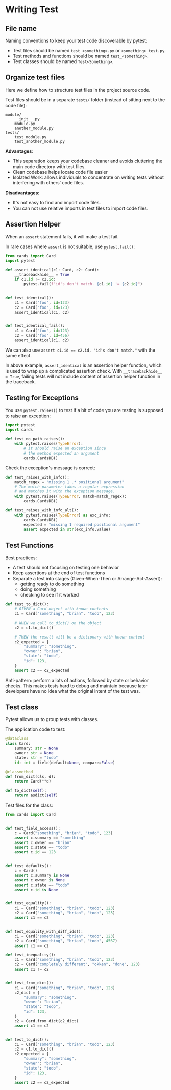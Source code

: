 # Writing Test

## File name

Naming conventions to keep your test code discoverable by pytest:
- Test files should be named `test_<something>.py` or `<something>_test.py`.
- Test methods and functions should be named `test_<something>`.
- Test classes should be named `Test<Something>`.


## Organize test files

Here we define how to structure test files in the project source code.

Test files should be in a separate `tests/` folder (instead of sitting next to the code file):

```
module/
    __init__.py
    module.py
    another_module.py
tests/
    test_module.py
    test_another_module.py
```

**Advantages**:
- This separation keeps your codebase cleaner and avoids cluttering the main code directory with test files.
- Clean codebase helps locate code file easier
- Isolated Work: allows individuals to concentrate on writing tests without interfering with others' code files.

**Disadvantages**:
- It's not easy to find and import code files.
- You can not use relative imports in test files to import code files.


## Assertion Helper

When an `assert` statement fails, it will make a test fail.

In rare cases where `assert` is not suitable, use `pytest.fail()`:

```py showLineNumbers {7}
from cards import Card
import pytest

def assert_identical(c1: Card, c2: Card):
    __tracebackhide__ = True
    if c1.id != c2.id:
        pytest.fail(f"id's don't match. {c1.id} != {c2.id}")


def test_identical():
    c1 = Card("foo", id=123)
    c2 = Card("foo", id=123)
    assert_identical(c1, c2)


def test_identical_fail():
    c1 = Card("foo", id=123)
    c2 = Card("foo", id=456)
    assert_identical(c1, c2)
```

We can also use `assert c1.id == c2.id, "id's don't match."` with the same effect.

In above example, `assert_identical` is an assertion helper function, which is used to wrap up a complicated assertion check. With `__tracebackhide__ = True`, failing tests will not include content of assertion helper function in the traceback.


## Testing for Exceptions

You use `pytest.raises()` to test if a bit of code you are testing is supposed to raise an exception:
```py
import pytest
import cards

def test_no_path_raises():
    with pytest.raises(TypeError):
        # it should raise an exception since
        # the method expected an argument
        cards.CardsDB()
```

Check the exception's message is correct:
```py
def test_raises_with_info():
    match_regex = "missing 1 .* positional argument"
    # The match parameter takes a regular expression
    # and matches it with the exception message.
    with pytest.raises(TypeError, match=match_regex):
        cards.CardsDB()

def test_raises_with_info_alt():
    with pytest.raises(TypeError) as exc_info:
        cards.CardsDB()
        expected = "missing 1 required positional argument"
        assert expected in str(exc_info.value)
```


## Test Functions

Best practices:
- A test should not focusing on testing one behavior
- Keep assertions at the end of test functions
- Separate a test into stages (Given-When-Then or Arrange-Act-Assert):
    - getting ready to do something
    - doing something
    - checking to see if it worked

```py
def test_to_dict():
    # GIVEN a Card object with known contents
    c1 = Card("something", "brian", "todo", 123)

    # WHEN we call to_dict() on the object
    c2 = c1.to_dict()

    # THEN the result will be a dictionary with known content
    c2_expected = {
        "summary": "something",
        "owner": "brian",
        "state": "todo",
        "id": 123,
    }
    assert c2 == c2_expected
```

Anti-pattern: perform a lots of actions, followed by state or behavior checks. This makes tests hard to debug and maintain because later developers have no idea what the original intent of the test was.


## Test class

Pytest allows us to group tests with classes.

The application code to test:
```py
@dataclass
class Card:
    summary: str = None
    owner: str = None
    state: str = "todo"
    id: int = field(default=None, compare=False)

@classmethod
def from_dict(cls, d):
    return Card(**d)

def to_dict(self):
    return asdict(self)
```

Test files for the class:
```py filename="test_card.py"
from cards import Card


def test_field_access():
    c = Card("something", "brian", "todo", 123)
    assert c.summary == "something"
    assert c.owner == "brian"
    assert c.state == "todo"
    assert c.id == 123


def test_defaults():
    c = Card()
    assert c.summary is None
    assert c.owner is None
    assert c.state == "todo"
    assert c.id is None


def test_equality():
    c1 = Card("something", "brian", "todo", 123)
    c2 = Card("something", "brian", "todo", 123)
    assert c1 == c2


def test_equality_with_diff_ids():
    c1 = Card("something", "brian", "todo", 123)
    c2 = Card("something", "brian", "todo", 4567)
    assert c1 == c2

def test_inequality():
    c1 = Card("something", "brian", "todo", 123)
    c2 = Card("completely different", "okken", "done", 123)
    assert c1 != c2


def test_from_dict():
    c1 = Card("something", "brian", "todo", 123)
    c2_dict = {
        "summary": "something",
        "owner": "brian",
        "state": "todo",
        "id": 123,
    }
    c2 = Card.from_dict(c2_dict)
    assert c1 == c2


def test_to_dict():
    c1 = Card("something", "brian", "todo", 123)
    c2 = c1.to_dict()
    c2_expected = {
        "summary": "something",
        "owner": "brian",
        "state": "todo",
        "id": 123,
    }
    assert c2 == c2_expected
```
